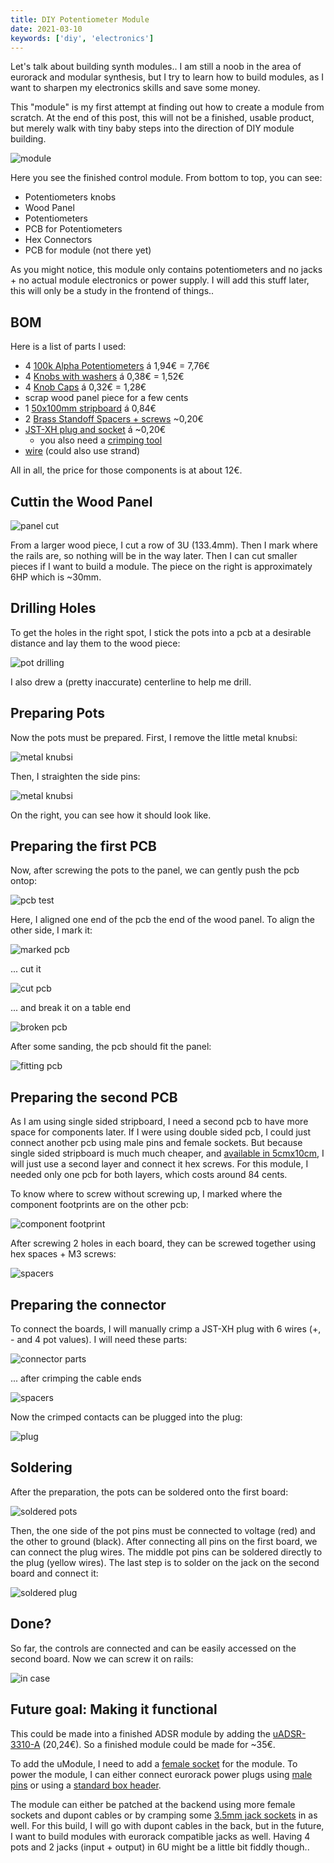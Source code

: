 ```yaml
---
title: DIY Potentiometer Module
date: 2021-03-10
keywords: ['diy', 'electronics']
---
```


Let's talk about building synth modules..
I am still a noob in the area of eurorack and modular synthesis, but I try to learn how to build
modules, as I want to sharpen my electronics skills and save some money.

This "module" is my first attempt at finding out how to create a module from scratch.
At the end of this post, this will not be a finished, usable product, but merely walk
with tiny baby steps into the direction of DIY module building.

![module](./img/diy-module/module.png)

Here you see the finished control module. From bottom to top, you can see:

- Potentiometers knobs
- Wood Panel
- Potentiometers
- PCB for Potentiometers
- Hex Connectors
- PCB for module (not there yet)

As you might notice, this module only contains potentiometers and no jacks + no actual module electronics or power supply.
I will add this stuff later, this will only be a study in the frontend of things..

## BOM

Here is a list of parts I used:

- 4 [100k Alpha Potentiometers](https://syntaxis.com.pl/en/potentiometers/91-potentiometer-b100k.html) á 1,94€ = 7,76€
- 4 [Knobs with washers](https://syntaxis.com.pl/en/knobs/101-knob-k88-gry.html) á 0,38€ = 1,52€
- 4 [Knob Caps](https://syntaxis.com.pl/en/knobs/102-cap-k85-red.html) á 0,32€ = 1,28€
- scrap wood panel piece for a few cents
- 1 [50x100mm stripboard](https://www.amazon.de/Rademacher-Streifenrasterplatine-Hartpapier-Rasterma%C3%9F-Leiterbahnen/dp/B085WJ7535/) á 0,84€
- 2 [Brass Standoff Spacers + screws](https://www.amazon.de/gp/product/B07RP6CRD5) ~0,20€
- [JST-XH plug and socket](https://www.amazon.de/YIXISI-Stecker-Weiblich-Adapter-M%C3%A4nnlich/dp/B082ZLYRRN/) á ~0,20€
  - you also need a [crimping tool](https://www.amazon.de/Crimpzange-Dupont-Stecker-Steckverbinder-Crimpkontakten/dp/B07QX51F3B/ref=sr_1_4?__mk_de_DE=%C3%85M%C3%85%C5%BD%C3%95%C3%91&dchild=1&keywords=JST-XH&qid=1615388011&s=diy&sr=1-4)
- [wire](https://www.amazon.de/gp/product/B07V3C686H/) (could also use strand)

All in all, the price for those components is at about 12€.

## Cuttin the Wood Panel

![panel cut](./img/diy-module/IMG_0649.jpeg)

From a larger wood piece, I cut a row of 3U (133.4mm). Then I mark where the rails are, so nothing will be in the way later.
Then I can cut smaller pieces if I want to build a module. The piece on the right is approximately 6HP which is ~30mm.

## Drilling Holes

To get the holes in the right spot, I stick the pots into a pcb at a desirable distance and lay them to the wood piece:

![pot drilling](./img/diy-module/IMG_0661.jpeg)

I also drew a (pretty inaccurate) centerline to help me drill.

## Preparing Pots

Now the pots must be prepared. First, I remove the little metal knubsi:

![metal knubsi](./img/diy-module/IMG_0666.jpeg)

Then, I straighten the side pins:

![metal knubsi](./img/diy-module/IMG_0667.jpeg)

On the right, you can see how it should look like.

## Preparing the first PCB

Now, after screwing the pots to the panel, we can gently push the pcb ontop:

![pcb test](./img/diy-module/IMG_0669.jpeg)

Here, I aligned one end of the pcb the end of the wood panel. To align the other side, I mark it:

![marked pcb](./img/diy-module/IMG_0671.jpeg)

... cut it

![cut pcb](./img/diy-module/IMG_0672.jpeg)

... and break it on a table end

![broken pcb](./img/diy-module/IMG_0673.jpeg)

After some sanding, the pcb should fit the panel:

![fitting pcb](./img/diy-module/IMG_0675.jpeg)

## Preparing the second PCB

As I am using single sided stripboard, I need a second pcb to have more space for components later.
If I were using double sided pcb, I could just connect another pcb using male pins and female sockets.
But because single sided stripboard is much much cheaper, and [available in 5cmx10cm](https://www.amazon.de/Rademacher-Streifenrasterplatine-Hartpapier-Rasterma%C3%9F-Leiterbahnen/dp/B085WJ7535/), I will just use a second layer and connect it hex screws.
For this module, I needed only one pcb for both layers, which costs around 84 cents.

To know where to screw without screwing up, I marked where the component footprints are on the other pcb:

![component footprint](./img/diy-module/IMG_0683.jpeg)

After screwing 2 holes in each board, they can be screwed together using hex spaces + M3 screws:

![spacers](./img/diy-module/IMG_0685.jpeg)

## Preparing the connector

To connect the boards, I will manually crimp a JST-XH plug with 6 wires (+, - and 4 pot values). I will need these parts:

![connector parts](./img/diy-module/IMG_0690.jpeg)

... after crimping the cable ends

![spacers](./img/diy-module/IMG_0691.jpeg)

Now the crimped contacts can be plugged into the plug:

![plug](./img/diy-module/IMG_0692.jpeg)

## Soldering

After the preparation, the pots can be soldered onto the first board:

![soldered pots](./img/diy-module/IMG_0694.jpeg)

Then, the one side of the pot pins must be connected to voltage (red) and the other to ground (black).
After connecting all pins on the first board, we can connect the plug wires.
The middle pot pins can be soldered directly to the plug (yellow wires).
The last step is to solder on the jack on the second board and connect it:

![soldered plug](./img/diy-module/IMG_0695.jpeg)

## Done?

So far, the controls are connected and can be easily accessed on the second board.
Now we can screw it on rails:

![in case](./img/diy-module/IMG_0699.jpeg)

## Future goal: Making it functional

This could be made into a finished ADSR module by adding the [uADSR-3310-A](https://syntaxis.com.pl/en/micromodules/80-uadsr-3310-a.html) (20,24€).
So a finished module could be made for ~35€.

To add the uModule, I need to add a [female socket](https://www.amazon.de/gp/product/B07Q1XBGFB/) for the module.
To power the module, I can either connect eurorack power plugs using [male pins](https://youtu.be/tok3l28D55k?t=677) or using a [standard box header](https://eu.mouser.com/ProductDetail/Wurth-Elektronik/61201021621?qs=%2Fha2pyFadujEIp2%2FjsKWLXg%252Bb4e8v61jj1J6zp6AkGGUW5Lrb6Z%2Fiw==&utm_source=octopart&utm_medium=aggregator&utm_campaign=710-61201021621&utm_content=Wurth+Elektronik).

The module can either be patched at the backend using more female sockets and dupont cables or by cramping some [3.5mm jack sockets](https://www.thonk.co.uk/shop/thonkiconn/) in as well.
For this build, I will go with dupont cables in the back, but in the future, I want to build modules with eurorack compatible jacks as well.
Having 4 pots and 2 jacks (input + output) in 6U might be a little bit fiddly though..
